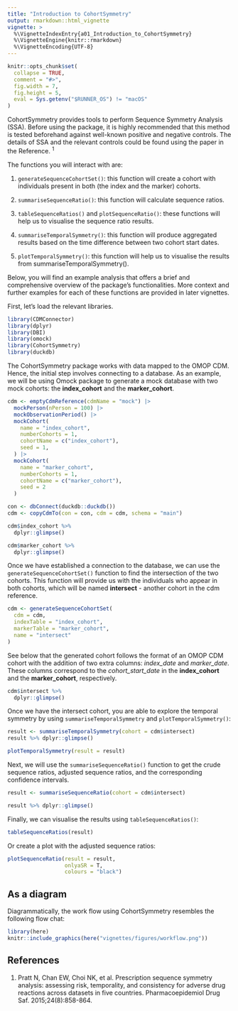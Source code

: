 ```yaml
---
title: "Introduction to CohortSymmetry"
output: rmarkdown::html_vignette
vignette: >
  %\VignetteIndexEntry{a01_Introduction_to_CohortSymmetry}
  %\VignetteEngine{knitr::rmarkdown}
  %\VignetteEncoding{UTF-8}
---
```


```r
knitr::opts_chunk$set(
  collapse = TRUE,
  comment = "#>",
  fig.width = 7,
  fig.height = 5,
  eval = Sys.getenv("$RUNNER_OS") != "macOS"
)
```

CohortSymmetry provides tools to perform Sequence Symmetry Analysis (SSA). Before using the package, it is highly recommended that this
method is tested beforehand against well-known positive and negative
controls. The details of SSA and the relevant controls could be found using the paper in the Reference.
<sup>1</sup>

The functions you will interact with are:

1.  `generateSequenceCohortSet()`: this function will create a cohort with individuals present in both (the index and the marker) cohorts.

2.  `summariseSequenceRatio()`: this function will calculate sequence ratios.

3.  `tableSequenceRatios()` and `plotSequenceRatio()`: these functions will help us to visualise the sequence ratio results.

4. `summariseTemporalSymmetry()`: this function will produce aggregated results based on the time difference between two cohort start dates.

5. `plotTemporalSymmetry()`: this function will help us to visualise the results from summariseTemporalSymmetry().

Below, you will find an example analysis that offers a brief and comprehensive overview of the package's functionalities. More context and further examples for each of these functions are provided in later vignettes.

First, let’s load the relevant libraries.

```r
library(CDMConnector)
library(dplyr)
library(DBI)
library(omock)
library(CohortSymmetry)
library(duckdb)
```

The CohortSymmetry package works with data mapped to the OMOP CDM. Hence, the initial step involves connecting to a database. As an example, we will be using Omock package to generate a mock database with two mock cohorts: the **index_cohort** and the **marker_cohort**.

```r
cdm <- emptyCdmReference(cdmName = "mock") |>
  mockPerson(nPerson = 100) |>
  mockObservationPeriod() |>
  mockCohort(
    name = "index_cohort",
    numberCohorts = 1,
    cohortName = c("index_cohort"),
    seed = 1,
  ) |>
  mockCohort(
    name = "marker_cohort",
    numberCohorts = 1,
    cohortName = c("marker_cohort"), 
    seed = 2
  )

con <- dbConnect(duckdb::duckdb())
cdm <- copyCdmTo(con = con, cdm = cdm, schema = "main")

cdm$index_cohort %>% 
  dplyr::glimpse()

cdm$marker_cohort %>% 
  dplyr::glimpse()

```

Once we have established a connection to the database, we can use the `generateSequenceCohortSet()` function to find the intersection of the two cohorts. This function will provide us with the individuals who appear in both cohorts, which will be named **intersect** - another cohort in the cdm reference.

```r
cdm <- generateSequenceCohortSet(
  cdm = cdm,
  indexTable = "index_cohort",
  markerTable = "marker_cohort",
  name = "intersect"
)
```

See below that the generated cohort follows the format of an OMOP CDM cohort with the addition of two extra columns: *index_date* and *marker_date*. These columns correspond to the *cohort_start_date* in the **index_cohort** and the **marker_cohort**, respectively.

```r
cdm$intersect %>% 
  dplyr::glimpse()
```

Once we have the intersect cohort, you are able to explore the temporal symmetry by using `summariseTemporalSymmetry` and `plotTemporalSymmetry()`:

```r
result <- summariseTemporalSymmetry(cohort = cdm$intersect)
result %>% dplyr::glimpse()

plotTemporalSymmetry(result = result)
```

Next, we will use the `summariseSequenceRatio()` function to get the crude sequence ratios, adjusted sequence ratios, and the corresponding confidence intervals. 
```r
result <- summariseSequenceRatio(cohort = cdm$intersect)

result %>% dplyr::glimpse()
```
Finally, we can visualise the results using `tableSequenceRatios()`:
```r
tableSequenceRatios(result)
```
Or create a plot with the adjusted sequence ratios:

```r
plotSequenceRatio(result = result,
                  onlyaSR = T,
                  colours = "black")
```

## As a diagram

Diagrammatically, the work flow using CohortSymmetry resembles the following flow chat:

```r
library(here)
knitr::include_graphics(here("vignettes/figures/workflow.png"))
```

## References

1.  Pratt N, Chan EW, Choi NK, et al. Prescription sequence symmetry
    analysis: assessing risk, temporality, and consistency for adverse
    drug reactions across datasets in five countries. Pharmacoepidemiol
    Drug Saf. 2015;24(8):858-864.
